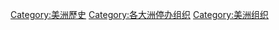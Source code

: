 [[Category:美洲歷史|Category:美洲歷史]]
[[Category:各大洲停办组织|Category:各大洲停办组织]]
[[Category:美洲组织|Category:美洲组织]]